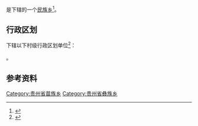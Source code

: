 {{中国乡级行政区|52/05/23/202/000}}

'''{{PAGENAMEBASE}}'''是{{PRC admin/fullname|52/05/23/202/000|3}}下辖的一个[[民族乡|民族乡]]<ref>{{PRC admin/ref sgc|{{PRC admin/parent|52/05/23/202/000}}}}</ref>。

== 行政区划 ==
{{PAGENAMEBASE}}下辖以下村级行政区划单位<ref>{{PRC admin/ref sgc|52/05/23/202/000}}</ref>：

{{PRC admin/children|52/05/23/202/000}}。

== 参考资料 ==
{{reflist}}

{{贵州行政区划小作品}}
{{PRC admin/navcat|52/05/23/202/000}}
[[Category:贵州省苗族乡|Category:贵州省苗族乡]]
[[Category:贵州省彝族乡|Category:贵州省彝族乡]]